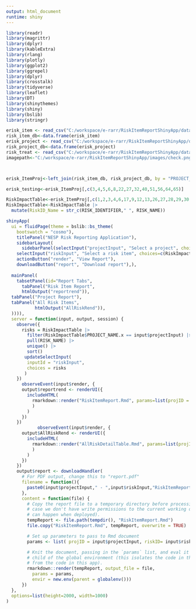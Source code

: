```yaml
---
output: html_document
runtime: shiny
---
```


```r
library(readr) 
library(magrittr) 
library(dplyr) 
library(kableExtra) 
library(rlang)
library(plotly)
library(ggplot2)
library(ggrepel)
library(dplyr)
library(crosstalk)
library(tidyverse)
library(leaflet)
library(DT)
library(shinythemes)
library(shiny)
library(bslib)
library(stringr)

erisk_item <- read_csv("C:/workspace/e-rarr/RiskItemReportShinyApp/data/RiskItem_FullView_Update.csv")
risk_item_db<-data.frame(erisk_item)
erisk_project <- read_csv("C:/workspace/e-rarr/RiskItemReportShinyApp/data/RiskProject_FullView.csv")
risk_project_db<-data.frame(erisk_project)
risk_treat <- read_csv("C:/workspace/e-rarr/RiskItemReportShinyApp/data/RiskTreatment_FullView.csv")
imagepath<-"C:/workspace/e-rarr/RiskItemReportShinyApp/images/check.png"



erisk_ItemProj<-left_join(risk_item_db, risk_project_db, by = "PROJECT_ID")

erisk_testing<-erisk_ItemProj[,c(3,4,5,6,8,22,27,32,40,51,56,64,65)]

RiskImpactTable<-erisk_ItemProj[,c(1,2,3,4,6,17,9,12,13,26,27,28,29,30,31,32,33,23,22,42,48,49,50,51,52)]
RiskImpactTable<-RiskImpactTable |>
  mutate(RiskID_Name = str_c(RISK_IDENTIFIER," ", RISK_NAME))
```


```r
shinyApp(
  ui = fluidPage(theme = bslib::bs_theme(
    bootswatch = "cosmo"),
    titlePanel("NESP Risk Reporting Application"),
    sidebarLayout(
      sidebarPanel(selectInput("projectInput", "Select a project", choices=c(RiskImpactTable$PROJECT_NAME.x)),
    selectInput("riskInput", "Select a risk item", choices=c(RiskImpactTable$RISK_NAME)),
    actionButton("render", "View Report"),
    downloadButton("report", "Download report"),),
    
  mainPanel(
    tabsetPanel(id="Report Tabs",
      tabPanel("Risk Item Report",
      htmlOutput("reportrend")),
  tabPanel("Project Report"),
  tabPanel("All Risk Items",
           htmlOutput("AllRiskRend")),
  )))),
  server = function(input, output, session) {
    observe({
      risks = RiskImpactTable |>
        filter(RiskImpactTable$PROJECT_NAME.x == input$projectInput) |>
        pull(RISK_NAME) |>
        unique() |>
        sort()
       updateSelectInput(
        inputId = "riskInput", 
        choices = risks
       )
    })
      observeEvent(input$render, {
      output$reportrend <- renderUI({
        includeHTML(
          rmarkdown::render("RiskItemReport.Rmd", params=list(projID = input$projectInput, riskID= input$riskInput)
          )
        )
      })
    })
            observeEvent(input$render, {
      output$AllRiskRend <- renderUI({
        includeHTML(
          rmarkdown::render("AllRiskDetailTable.Rmd", params=list(projID = input$projectInput)
          )
        )
      })
    })
    output$report <- downloadHandler(
      # For PDF output, change this to "report.pdf"
      filename = function(){
        paste0(input$projectInput," - ",input$riskInput,"RiskItemReport",".html")
      },
      content = function(file) {
        # Copy the report file to a temporary directory before processing it, in
        # case we don't have write permissions to the current working dir (which
        # can happen when deployed).
        tempReport <- file.path(tempdir(), "RiskItemReport.Rmd")
        file.copy("RiskItemReport.Rmd", tempReport, overwrite = TRUE)

        # Set up parameters to pass to Rmd document
        params <- list( projID = input$projectInput, riskID= input$riskInput)

        # Knit the document, passing in the `params` list, and eval it in a
        # child of the global environment (this isolates the code in the document
        # from the code in this app).
        rmarkdown::render(tempReport, output_file = file,
          params = params,
          envir = new.env(parent = globalenv()))
      })
  },
  options=list(height=2000, width=1000)
)
```